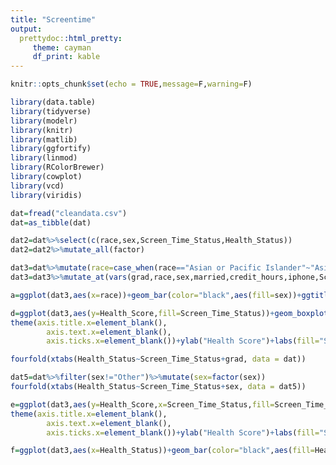 ```yaml
---
title: "Screentime"
output:
  prettydoc::html_pretty:
     theme: cayman
     df_print: kable
---
```


```r
knitr::opts_chunk$set(echo = TRUE,message=F,warning=F)
```

```r
library(data.table)
library(tidyverse)
library(modelr)
library(knitr)
library(matlib)
library(ggfortify)
library(linmod)
library(RColorBrewer)
library(cowplot)
library(vcd)
library(viridis)
```


```r
dat=fread("cleandata.csv")
dat=as_tibble(dat)
```


```r
dat2=dat%>%select(c(race,sex,Screen_Time_Status,Health_Status))
dat2=dat2%>%mutate_all(factor)
```


```r
dat3=dat%>%mutate(race=case_when(race=="Asian or Pacific Islander"~"Asian",race=="Black or African American"~"Black",race=="Hispanic or Latino"~"Latinx",TRUE ~as.character(race)))
dat3=dat3%>%mutate_at(vars(grad,race,sex,married,credit_hours,iphone,Screen_Time_Status,Health_Status), factor)
```


```r
a=ggplot(dat3,aes(x=race))+geom_bar(color="black",aes(fill=sex))+ggtitle("Breakdown of Respondents by Race and Sex")
```



```r
d=ggplot(dat3,aes(y=Health_Score,fill=Screen_Time_Status))+geom_boxplot()+ scale_fill_brewer(palette="Spectral")+
theme(axis.title.x=element_blank(),
        axis.text.x=element_blank(),
        axis.ticks.x=element_blank())+ylab("Health Score")+labs(fill="Screen Time Status")+ggtitle("Distribution of Health Scores by Screen Time Status")
```


```r

fourfold(xtabs(Health_Status~Screen_Time_Status+grad, data = dat))
```

```r
dat5=dat%>%filter(sex!="Other")%>%mutate(sex=factor(sex))
fourfold(xtabs(Health_Status~Screen_Time_Status+sex, data = dat5))
```

```r
e=ggplot(dat3,aes(y=Health_Score,x=Screen_Time_Status,fill=Screen_Time_Status))+geom_violin()+ scale_fill_brewer(palette="Spectral")+
theme(axis.title.x=element_blank(),
        axis.text.x=element_blank(),
        axis.ticks.x=element_blank())+ylab("Health Score")+labs(fill="Screen Time Status")+ggtitle("Distribution of Health Scores by Screen Time Status")
```

```r
f=ggplot(dat3,aes(x=Health_Status))+geom_bar(color="black",aes(fill=Health_Status))+xlab("Heath Status")+theme(legend.title = element_blank())
```

